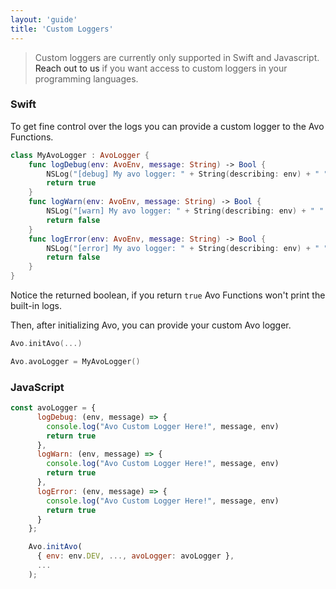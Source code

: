 ```yaml
---
layout: 'guide'
title: 'Custom Loggers'
---
```



> Custom loggers are currently only supported in Swift and Javascript. <Link passHref href="/help/troubleshooting"><a>Reach out to us</a></Link> if you want access to custom loggers in your programming languages.

### Swift

To get fine control over the logs you can provide a custom logger to the Avo Functions.

```Swift
class MyAvoLogger : AvoLogger {
    func logDebug(env: AvoEnv, message: String) -> Bool {
        NSLog("[debug] My avo logger: " + String(describing: env) + " " + message)
        return true
    }
    func logWarn(env: AvoEnv, message: String) -> Bool {
        NSLog("[warn] My avo logger: " + String(describing: env) + " " + message)
        return false
    }
    func logError(env: AvoEnv, message: String) -> Bool {
        NSLog("[error] My avo logger: " + String(describing: env) + " " + message)
        return false
    }
}
```

Notice the returned boolean, if you return `true` Avo Functions won't print the built-in logs.

Then, after initializing Avo, you can provide your custom Avo logger.

```Swift
Avo.initAvo(...)

Avo.avoLogger = MyAvoLogger()
```

### JavaScript

```JavaScript
const avoLogger = {
      logDebug: (env, message) => {
        console.log("Avo Custom Logger Here!", message, env)
        return true
      },
      logWarn: (env, message) => {
        console.log("Avo Custom Logger Here!", message, env)
        return true
      },
      logError: (env, message) => {
        console.log("Avo Custom Logger Here!", message, env)
        return true
      }
    };

    Avo.initAvo(
      { env: env.DEV, ..., avoLogger: avoLogger },
      ...
    );
```